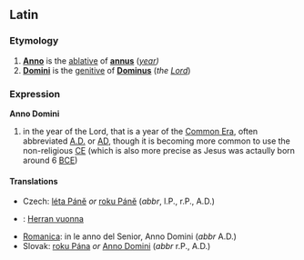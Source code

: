 == Latin ==
=== Etymology ===
# '''[[Anno]]''' is the [[ablative]] of '''[[annus]]''' (''[[year]])''
# '''[[Domini]]''' is the [[genitive]] of '''[[Dominus]]''' (''the [[Lord]]'')
=== Expression ===
'''Anno Domini'''
# in the year of the Lord, that is a year of the [[Common Era]], often abbreviated [[A.D.]] or [[AD]], though it is becoming more common to use the non-religious [[CE]] (which is also more precise as Jesus was actaully born around 6 [[BCE]])

==== Translations ====
*Czech: [[léta Páně]] ''or'' [[roku Páně]] (''abbr'', l.P., r.P., A.D.)
*{{msg:fi}} : [[Herran vuonna]]
*[[Romanica]]: in le anno del Senior, Anno Domini (''abbr'' A.D.)
*Slovak: [[rok#Slovak|roku Pána]] ''or'' [[Anno Domini#Latin|Anno Domini]] (''abbr'' r.P., A.D.)